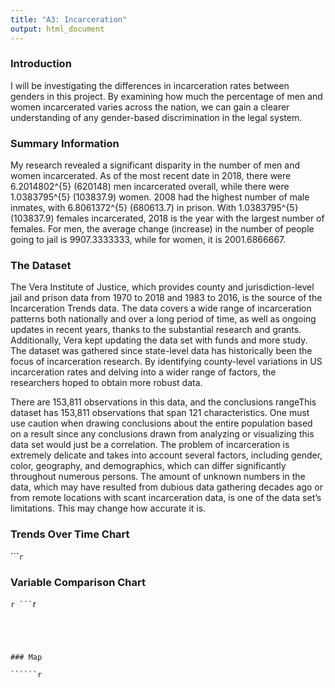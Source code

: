 ```yaml
---
title: "A3: Incarceration"
output: html_document
---
```


### Introduction

I will be investigating the differences in incarceration rates between genders in this project. By examining how much the percentage of men and women incarcerated varies across the nation, we can gain a clearer understanding of any gender-based discrimination in the legal system.



### Summary Information

My research revealed a significant disparity in the number of men and women incarcerated. As of the most recent date in 2018, there were 6.2014802^{5} (620148) men incarcerated overall, while there were 1.0383795^{5} (103837.9) women. 2008 had the highest number of male inmates, with 6.8061372^{5} (680613.7) in prison. With 1.0383795^{5} (103837.9) females incarcerated, 2018 is the year with the largest number of females. For men, the average change (increase) in the number of people going to jail is 9907.3333333, while for women, it is 2001.6866667.




### The Dataset

The Vera Institute of Justice, which provides county and jurisdiction-level jail and prison data from 1970 to 2018 and 1983 to 2016, is the source of the Incarceration Trends data. The data covers a wide range of incarceration patterns both nationally and over a long period of time, as well as ongoing updates in recent years, thanks to the substantial research and grants. Additionally, Vera kept updating the data set with funds and more study. The dataset was gathered since state-level data has historically been the focus of incarceration research. By identifying county-level variations in US incarceration rates and delving into a wider range of factors, the researchers hoped to obtain more robust data.

There are 153,811 observations in this data, and the conclusions rangeThis dataset has 153,811 observations that span 121 characteristics. One must use caution when drawing conclusions about the entire population based on a result since any conclusions drawn from analyzing or visualizing this data set would just be a correlation. The problem of incarceration is extremely delicate and takes into account several factors, including gender, color, geography, and demographics, which can differ significantly throughout numerous persons. The amount of unknown numbers in the data, which may have resulted from dubious data gathering decades ago or from remote locations with scant incarceration data, is one of the data set's limitations. This may change how accurate it is.


### Trends Over Time Chart


``````r
```

### Variable Comparison Chart

``````r
```
``````r
```




### Map

``````r
```


